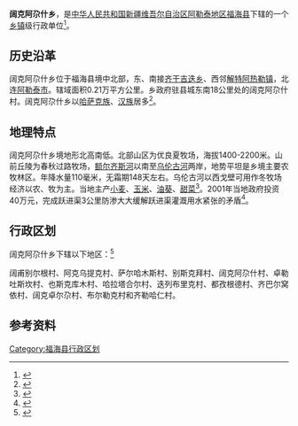 {{中国乡级行政区
|行政区全称           = 阔克阿尕什乡
|景观照片文件名       = 
|景观照片大小         = 
|景观照片描述         = 
|汉语拼音             =
|其他语言             = 
|其他语言名称         = 
|位置图文件名         =
|位置图描述           = 
<!--以下内容将显示在“概览”栏-->
|上级行政区           = [[福海县|福海县]]
|行政区类别           = [[乡镇|乡镇]]
|行政区划代码         = 65 43 23 201
|行政区划             = 14
|建置时间             = 
|政府驻地             = 
|毗邻行政区           = 
|地理坐标             =
|总面积               = 
|总人口               = 
|总人口年份           = 
|户籍人口             = 
|户籍人口年份         = 
|常住人口             = 
|常住人口年份         = 
|人口密度             = 
|GDP                  = 
|GDP年份              = 
|邮政编码             = 
|电话区号             = 906
|官方网站             = 
|网站名称             = 
|65/43/23/201/000}}

'''阔克阿尕什乡'''，是[[中华人民共和国|中华人民共和国]][[新疆维吾尔自治区|新疆维吾尔自治区]][[阿勒泰地区|阿勒泰地区]][[福海县|福海县]]下辖的一个[[乡镇|乡镇]]级行政单位<ref>{{PRC admin/ref sgc|{{PRC admin/parent|65/43/23/201/000}}}}</ref>。

== 历史沿革 ==
阔克阿尕什乡位于福海县境中北部，东、南接[[齐干吉迭乡|齐干吉迭乡]]、西邻[[解特阿热勒镇|解特阿热勒镇]]，北连[[阿勒泰市|阿勒泰市]]。辖域面积0.21万平方公里。乡政府驻县城东南18公里处的阔克阿尕什村。阔克阿尕什乡以[[哈萨克族|哈萨克族]]、[[汉族|汉族]]居多<ref>{{Cite book|title=福海年鉴 2001 创刊号|last=福海县史志编纂委员会办公室编|publisher=乌鲁木齐：新疆人民出版社|year=2001.10|isbn=7-228-06729-0|pages=81}}</ref>。

== 地理特点 ==
阔克阿尕什乡境地形北高南低。北部山区为优良夏牧场，海拔1400-2200米。山前丘陵为春秋过路牧场，[[额尔齐斯河|额尔齐斯河]]以南至[[乌伦古河|乌伦古河]]两岸，地势平坦是乡境主要农牧林区。年降水量110毫米，无霜期148天左右。乌伦古河以西戈壁可用作冬牧场经济以农、牧为主。当地主产[[小麦|小麦]]、[[玉米|玉米]]、[[油葵|油葵]]、[[甜菜|甜菜]]<ref name=f1>{{Cite book|title=福海县志|last=[[崔先立|崔先立]]主编；福海县史志编纂委员会编|publisher=乌鲁木齐：[[新疆人民出版社|新疆人民出版社]]|year=2003.07|isbn=7-228-08024-6|pages=64-65}}</ref>。2001年当地政府投资40万元，完成跃进渠3公里防渗大大缓解跃进渠灌溉用水紧张的矛盾<ref>{{Cite book|title=福海年鉴 2002 总第2部|last=崔先立主编；福海县史志编纂委员会办公室编|publisher=乌鲁木齐：新疆人民出版社|year=2002.12|isbn=7-228-07711-3|pages=183}}</ref>。

== 行政区划 ==

阔克阿尕什乡下辖以下地区：<ref>{{PRC admin/ref sgc|65/43/23/201/000}}</ref>

阔甫别尔根村、阿克乌提克村、萨尔哈木斯村、别斯克拜村、阔克阿尕什村、卓勒吐斯坎村、也斯克库木村、哈拉塔合尔村、迭列布里克村、都孜根德村、齐巴尔窝依村、阔克卓尔尕村、布尔勒克村和齐勒哈仁村。

== 参考资料 ==
{{reflist}}
{{阿勒泰地区行政区划}}
{{新疆维吾尔自治区阿勒泰地区福海县行政区划}}

[[Category:福海县行政区划|Category:福海县行政区划]]